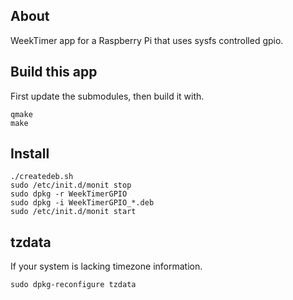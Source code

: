 == About ==

WeekTimer app for a Raspberry Pi that uses sysfs controlled gpio.


== Build this app ==

First update the submodules, then build it with.

<pre>
qmake
make
</pre>

== Install ==

<pre>
./createdeb.sh
sudo /etc/init.d/monit stop
sudo dpkg -r WeekTimerGPIO
sudo dpkg -i WeekTimerGPIO_*.deb
sudo /etc/init.d/monit start
</pre>


== tzdata ==

If your system is lacking timezone information.
<pre>
sudo dpkg-reconfigure tzdata
</pre>

